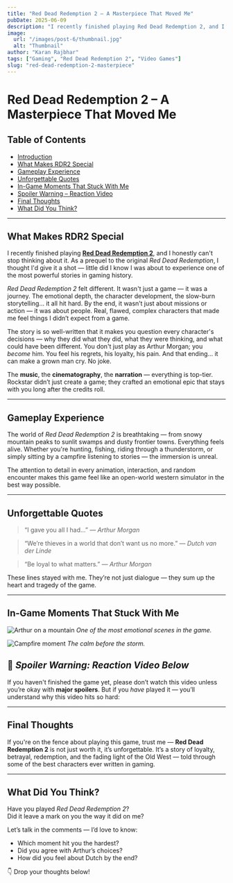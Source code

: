 ```yaml
---
title: "Red Dead Redemption 2 – A Masterpiece That Moved Me"
pubDate: 2025-06-09
description: "I recently finished playing Red Dead Redemption 2, and I honestly can't stop thinking about it. As a prequel to the original Red Dead Redemption, I thought I'd give it a shot — little did I know I was about to experience one of the most powerful stories in gaming history."
image:
  url: "/images/post-6/thumbnail.jpg"
  alt: "Thumbnail"
author: "Karan Rajbhar"
tags: ["Gaming", "Red Dead Redemption 2", "Video Games"]
slug: "red-dead-redemption-2-masterpiece"
---
```



# Red Dead Redemption 2 – A Masterpiece That Moved Me

## Table of Contents

- [Introduction](#red-dead-redemption-2--a-masterpiece-that-moved-me)
- [What Makes RDR2 Special](#what-makes-rdr2-special)
- [Gameplay Experience](#gameplay-experience)
- [Unforgettable Quotes](#unforgettable-quotes)
- [In-Game Moments That Stuck With Me](#in-game-moments-that-stuck-with-me)
- [Spoiler Warning – Reaction Video](#-spoiler-warning-reaction-video-below)
- [Final Thoughts](#final-thoughts)
- [What Did You Think?](#what-did-you-think)

---

## What Makes RDR2 Special

I recently finished playing **[Red Dead Redemption 2](https://en.wikipedia.org/wiki/Red_Dead_Redemption_2)**, and I honestly can't stop thinking about it. As a prequel to the original _Red Dead Redemption_, I thought I'd give it a shot — little did I know I was about to experience one of the most powerful stories in gaming history.

_Red Dead Redemption 2_ felt different. It wasn't just a game — it was a journey. The emotional depth, the character development, the slow-burn storytelling… it all hit hard. By the end, it wasn’t just about missions or action — it was about people. Real, flawed, complex characters that made me feel things I didn’t expect from a game.

The story is so well-written that it makes you question every character's decisions — why they did what they did, what they were thinking, and what could have been different. You don't just play as Arthur Morgan; you _become_ him. You feel his regrets, his loyalty, his pain. And that ending... it can make a grown man cry. No joke.

The **music**, the **cinematography**, the **narration** — everything is top-tier. Rockstar didn’t just create a game; they crafted an emotional epic that stays with you long after the credits roll.

---

## Gameplay Experience

The world of _Red Dead Redemption 2_ is breathtaking — from snowy mountain peaks to sunlit swamps and dusty frontier towns. Everything feels alive. Whether you're hunting, fishing, riding through a thunderstorm, or simply sitting by a campfire listening to stories — the immersion is unreal.

The attention to detail in every animation, interaction, and random encounter makes this game feel like an open-world western simulator in the best way possible.

---

## Unforgettable Quotes

> “I gave you all I had...” — _Arthur Morgan_

> “We’re thieves in a world that don’t want us no more.” — _Dutch van der Linde_

> “Be loyal to what matters.” — _Arthur Morgan_

These lines stayed with me. They’re not just dialogue — they sum up the heart and tragedy of the game.

---

## In-Game Moments That Stuck With Me

![Arthur on a mountain](/images/post-6/arthur-morgan-watches-his-last-sunrise.avif)
_One of the most emotional scenes in the game._

![Campfire moment](/images/post-6/the-calm-before-the-storm-v0-bfmlm2l4tepd1.webp)
_The calm before the storm._

## 🚨 _Spoiler Warning: Reaction Video Below_

If you haven't finished the game yet, please don’t watch this video unless you’re okay with **major spoilers**. But if you _have_ played it — you’ll understand why this video hits so hard:

<YouTubeEmbed
  videoId="6YYKOBBF2Jw"
  title="Streamers React to RDR2 Ending – Almost Everyone Cried"
/>

---

## Final Thoughts

If you're on the fence about playing this game, trust me — **Red Dead Redemption 2** is not just worth it, it’s unforgettable. It’s a story of loyalty, betrayal, redemption, and the fading light of the Old West — told through some of the best characters ever written in gaming.

---

## What Did You Think?

Have you played _Red Dead Redemption 2_?  
Did it leave a mark on you the way it did on me?

Let’s talk in the comments — I’d love to know:

- Which moment hit you the hardest?
- Did you agree with Arthur’s choices?
- How did you feel about Dutch by the end?

👇 Drop your thoughts below!
